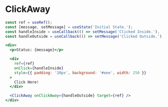 
# ClickAway

<Documenter component={ClickAway}>

```jsx preview
const ref = useRef();
const [message, setMessage] = useState('Initial State.');
const handleInside = useCallback(() => setMessage('Clicked Inside.'), [setMessage]);
const handleOutside = useCallback(() => setMessage('Clicked Outside.'), [setMessage]);

<div>
  <p>Status: {message}</p>

  <div
    ref={ref}
    onClick={handleInside}
    style={{ padding: '20px', background: '#eee', width: 250 }}
  >
    Click Here!
  </div>

  <ClickAway onClickAway={handleOutside} target={ref} />
</div>
```

</Documenter>
